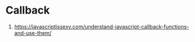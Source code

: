 # Callback

1. <https://javascriptissexy.com/understand-javascript-callback-functions-and-use-them/>
